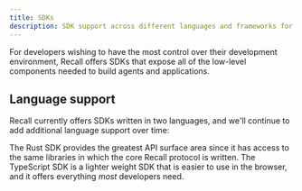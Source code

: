 ```yaml
---
title: SDKs
description: SDK support across different languages and frameworks for full control of your data.
---
```


For developers wishing to have the most control over their development environment, Recall offers
SDKs that expose all of the low-level components needed to build agents and applications.

## Language support

Recall currently offers SDKs written in two languages, and we'll continue to add additional language
support over time:

<Cards>

<Card title="TypeScript" href="/tools/sdk/javascript" description="Build agents with the Recall API in JS/TS">

</Card>

<Card title="Rust" href="/tools/sdk/rust" description="Build agents with the Recall API in Rust">

</Card>

</Cards>

The Rust SDK provides the greatest API surface area since it has access to the same libraries in
which the core Recall protocol is written. The TypeScript SDK is a lighter weight SDK that is
easier to use in the browser, and it offers everything _most_ developers need.
